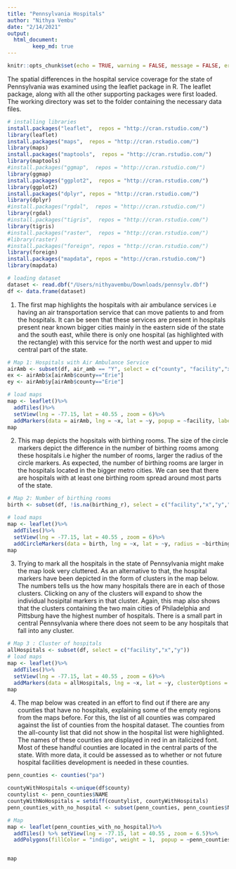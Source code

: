 ```yaml
---
title: "Pennsylvania Hospitals"
author: "Nithya Vembu"
date: "2/14/2021"
output: 
  html_document:
        keep_md: true
---
```


```r
knitr::opts_chunk$set(echo = TRUE, warning = FALSE, message = FALSE, error = FALSE)
```

The spatial differences in the hospital service coverage for the state of Pennsylvania was examined using the leaflet package in R. The leaflet package, along with all the other supporting packages were first loaded. The working directory was set to the folder containing the necessary data files. 

```r
# installing libraries
install.packages("leaflet",  repos = "http://cran.rstudio.com/")
library(leaflet)
install.packages("maps",  repos = "http://cran.rstudio.com/")
library(maps)
install.packages("maptools",  repos = "http://cran.rstudio.com/")
library(maptools)
#install.packages("ggmap",  repos = "http://cran.rstudio.com/")
library(ggmap)
install.packages("ggplot2",  repos = "http://cran.rstudio.com/")
library(ggplot2)
install.packages("dplyr", repos = "http://cran.rstudio.com/")
library(dplyr)
#install.packages("rgdal",  repos = "http://cran.rstudio.com/")
library(rgdal)
#install.packages("tigris",  repos = "http://cran.rstudio.com/")
library(tigris)
#install.packages("raster",  repos = "http://cran.rstudio.com/")
#library(raster)
#install.packages("foreign", repos = "http://cran.rstudio.com/")
library(foreign)
install.packages("mapdata", repos = "http://cran.rstudio.com/")
library(mapdata)
```



```r
# loading dataset
dataset <- read.dbf("/Users/nithyavembu/Downloads/pennsylv.dbf")
df <- data.frame(dataset)
```

1. The first map highlights the hospitals with air ambulance services i.e having an air transportation service that can move patients to and from the hospitals. It can be seen that these services are present in hospitals present near known bigger cities mainly in the eastern side of the state and the south east, while there is only one hospital (as highlighted with the rectangle) with this service for the north west and upper to mid central part of the state.
```r

# Map 1: Hospitals with Air Ambulance Service
airAmb <- subset(df, air_amb == "Y", select = c("county", "facility","x","y"))
ex <- airAmb$x[airAmb$county=="Erie"]
ey <- airAmb$y[airAmb$county=="Erie"]

# load maps
map <- leaflet()%>%
  addTiles()%>%
  setView(lng = -77.15, lat = 40.55 , zoom = 6)%>%
  addMarkers(data = airAmb, lng = ~x, lat = ~y, popup = ~facility, label = ~facility) %>% addRectangles(lng1 = -79, lat1 =  41.5, lng2 = -81, lat2 = 43, fillColor = "transparent")
map
```

2. This map depicts the hopsitals with birthing rooms. The size of the circle markers depict the difference in the number of birthing rooms among these hospitals i.e higher the number of rooms, larger the radius of the circle markers. As expected, the number of birthing rooms are larger in the hospitals located in the bigger metro cities. We can see that there are hospitals with at least one birthing room spread around most parts of the state.



```r
# Map 2: Number of birthing rooms
birth <- subset(df, !is.na(birthing_r), select = c("facility","x","y","birthing_r"))

# load maps
map <- leaflet()%>%
  addTiles()%>%
  setView(lng = -77.15, lat = 40.55 , zoom = 6)%>%
  addCircleMarkers(data = birth, lng = ~x, lat = ~y, radius = ~birthing_r, popup = ~facility, weight = 1.5)
map
```

3. Trying to mark all the hospitals in the state of Pennsylvania might make the map look very cluttered. As an alternative to that, the hospital markers have been depicted in the form of clusters in the map below. The numbers tells us the how many hospitals there are in each of those clusters. Clicking on any of the clusters will expand to show the individual hosipital markers in that cluster. Again, this map also shows that the clusters containing the two main cities of Philadelphia and Pittsburg have the highest number of hospitals. There is a small part in central Pennsylvania where there does not seem to be any hospitals that fall into any cluster.
```r
# Map 3 : Cluster of hospitals
allHospitals <- subset(df, select = c("facility","x","y"))
# load maps
map <- leaflet()%>%
  addTiles()%>%
  setView(lng = -77.15, lat = 40.55 , zoom = 6)%>%
  addMarkers(data = allHospitals, lng = ~x, lat = ~y, clusterOptions = markerClusterOptions(), popup = ~facility)
map
```

4. The map below was created in an effort to find out if there are any counties that have no hospitals, explaining some of the empty regions from the maps before. For this, the list of all counties was compared against the list of counties from the hospital dataset. The counties from the all-county list that did not show in the hospital list were highlighted. The names of these counties are displayed in red in an italicized font. Most of these handful counties are located in the central parts of the state. With more data, it could be assessed as to whether or not future hospital facilities development is needed in these counties.


```r
penn_counties <- counties("pa")
```

```r
countyWithHospitals <-unique(df$county)
countylist <- penn_counties$NAME
countyWithNoHospitals = setdiff(countylist, countyWithHospitals)
penn_counties_with_no_hospital <- subset(penn_counties, penn_counties$NAME %in% countyWithNoHospitals)

# Map 
map <- leaflet(penn_counties_with_no_hospital)%>%
  addTiles() %>% setView(lng = -77.15, lat = 40.55 , zoom = 6.5)%>%
  addPolygons(fillColor = "indigo", weight = 1,  popup = ~penn_counties_with_no_hospital$NAME, label = ~penn_counties_with_no_hospital$NAME, labelOptions = labelOptions(noHide = T, textOnly = T, direction = "left",  style=list('color'='red', 'font-family'= 'serif','font-style'= 'italic')))


map


```

